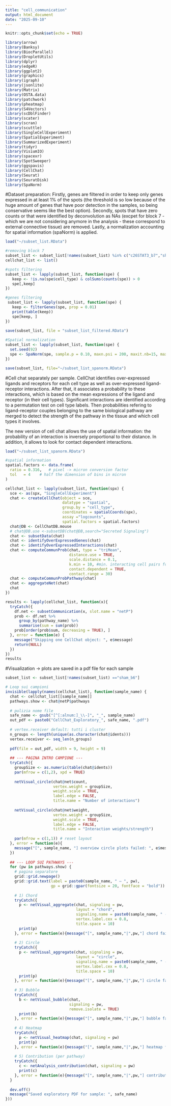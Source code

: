 ```yaml
---
title: "cell_communication"
output: html_document
date: "2025-09-10"
---
```


```r
knitr::opts_chunk$set(echo = TRUE)
```

```r
library(arrow)
library(Banksy)
library(BiocParallel)
library(DropletUtils)
library(dplyr)
library(edgeR)
library(ggplot2)
library(graphics)
library(igraph)
library(jsonlite)
library(Matrix)
library(OSTA.data)
library(patchwork)
library(pheatmap)
library(S4Vectors)
library(scDblFinder)
library(scater)
library(scran)
library(scuttle)
library(SingleCellExperiment)
library(SpatialExperiment)
library(SummarizedExperiment)
library(tidyr)
library(VisiumIO)
library(spacexr)
library(SpotSweeper)
library(ggspavis)
library(CellChat)
library(Seurat)
library(SeuratDisk)
library(SpaNorm)
```

#Dataset preparation:
Firstly, genes are filtered in order to keep only genes expressed in at least 1% of the spots 
(the threshold is so low because of the huge amount of genes that have poor detection in the samples, so being conservative seems like the best option).
Secondly, spots that have zero counts or that were identified by deconvolution as NAs (excpet for block 7 -
which we are not considering anymore in the analysis - these correspond to external connective tissue)
are removed. 
Lastly, a normalization accounting for spatial information (spaNorm) is applied.
```r
load("~/subset_list.RData")

#removing block 7
subset_list <- subset_list[!names(subset_list) %in% c("c26STAT3_b7","sham_b7","c26_b7")]
cellchat_list <- list()

#spots filtering
subset_list <- lapply(subset_list, function(spe) {
   keep <- !is.na(spe$cell_type) & colSums(counts(spe)) > 0
   spe[,keep]
})

#genes filtering
 subset_list <- lapply(subset_list, function(spe) {
   keep <- filterGenes(spe, prop = 0.01)
   print(table(keep)) 
   spe[keep, ]
})
 
save(subset_list, file = "subset_list_filtered.RData")

#Spatial normalization
subset_list <- lapply(subset_list, function(spe) {
  set.seed(92)
  spe <- SpaNorm(spe, sample.p = 0.10, maxn.psi = 200, maxit.nb=15, maxit.psi = 5, df.tps = 3)
})

save(subset_list, file="~/subset_list_spanorm.RData")

```

#Cell chat separately per sample.
CellChat identifies over-expressed ligands and receptors for each cell type as well as over-expressed ligand-receptor interactions. After that, it associates a probability to these interactions,
which is based on the mean expressions of the ligand and receptor (in their cell types).
Significant interactions are identified according to a permutation test on cell type labels.
Then probabilities refering to ligand-receptor couples belonging to the same biological pathway are merged to detect the strength of the pathway in the tissue and which cell types it involves.

The new version of cell chat allows the use of spatial information: the probability of an interaction
is inversely proportional to their distance. In addition, it allows to look for contact dependent interactions.
```r
load("~/subset_list_spanorm.RData")

#spatial information
spatial.factors <- data.frame(
  ratio = 0.316,   # pixel -> micron conversion factor
  tol   = 4    # half the dimension of bins in micron
)

cellchat_list <- lapply(subset_list, function(spx) {
  sce <- as(spx, "SingleCellExperiment")
  chat <- createCellChat(object = sce,
                         datatype = "spatial",
                         group.by = "cell_type",
                         coordinates = spatialCoords(spx),
                         assay ="logcounts",
                         spatial.factors = spatial.factors)
  chat@DB <- CellChatDB.mouse
  # chat@DB.use <-subsetDB(chat@DB,search="Secreted Signaling")
  chat <- subsetData(chat)
  chat <- identifyOverExpressedGenes(chat)
  chat <- identifyOverExpressedInteractions(chat)
  chat <- computeCommunProb(chat, type = "triMean", 
                            distance.use = TRUE,
                            scale.distance = 0.1,
                            k.min = 10, #min. interacting cell pairs for 2 groups to be defined close (default)
                            contact.dependent = TRUE,
                            contact.range = 30)
  chat <- computeCommunProbPathway(chat)
  chat <- aggregateNet(chat)
  chat
})

results <- lapply(cellchat_list, function(x){
  tryCatch({
    df.net <- subsetCommunication(x, slot.name = "netP")
    prob <- df.net %>%
      group_by(pathway_name) %>%
      summarise(sum = sum(prob))
    prob[order(prob$sum, decreasing = TRUE), ]
  }, error = function(e) {
    message("Skipping one CellChat object: ", e$message)
    return(NULL)
  })
})
results

```

#Visualization -> plots are saved in a pdf file for each sample
```r
subset_list <- subset_list[!names(subset_list) =="sham_b6"]

# Loop sui campioni
invisible(lapply(names(cellchat_list), function(sample_name) {
  chat <- cellchat_list[[sample_name]]
  pathways.show <- chat@netP$pathways
  
  # pulizia nome file
  safe_name <- gsub("[^[:alnum:]_\\-]", "_", sample_name)
  out_pdf <- paste0("CellChat_Exploratory_", safe_name, ".pdf")
  
  # vertex.receiver default: tutti i cluster
  n_groups <- length(unique(as.character(chat@idents)))
  vertex.receiver <- seq_len(n_groups)
  
  pdf(file = out_pdf, width = 9, height = 9)
  
  ## --- PAGINA INTRO CAMPIONE ---
  tryCatch({
    groupSize <- as.numeric(table(chat@idents))
    par(mfrow = c(1,2), xpd = TRUE)
    
    netVisual_circle(chat@net$count,
                     vertex.weight = groupSize,
                     weight.scale = TRUE,
                     label.edge = FALSE,
                     title.name = "Number of interactions")
    
    netVisual_circle(chat@net$weight,
                     vertex.weight = groupSize,
                     weight.scale = TRUE,
                     label.edge = FALSE,
                     title.name = "Interaction weights/strength")
    
    par(mfrow = c(1,1)) # reset layout
  }, error = function(e){
    message("[", sample_name, "] overview circle plots failed: ", e$message)
  })
  
  ## --- LOOP SUI PATHWAYS ---
  for (pw in pathways.show) {
    # pagina separatore
    grid::grid.newpage()
    grid::grid.text(label = paste0(sample_name, " — ", pw),
                    gp = grid::gpar(fontsize = 20, fontface = "bold"))
    
    # 1) Chord
    tryCatch({
      p <- netVisual_aggregate(chat, signaling = pw,
                               layout = "chord",
                               signaling.name = paste0(sample_name, " - ", pw),
                               vertex.label.cex = 0.8,
                               title.space = 10)
      print(p)
    }, error = function(e){message("[", sample_name,"|",pw,"] chord failed: ", e$message)})
    
    # 2) Circle
    tryCatch({
      p <- netVisual_aggregate(chat, signaling = pw,
                               layout = "circle",
                               signaling.name = paste0(sample_name, " - ", pw),
                               vertex.label.cex = 0.8,
                               title.space = 10)
      print(p)
    }, error = function(e){message("[", sample_name,"|",pw,"] circle failed: ", e$message)})
    
    # 3) Bubble
    tryCatch({
      b <- netVisual_bubble(chat,
                            signaling = pw,
                            remove.isolate = TRUE)
      print(b)
    }, error = function(e){message("[", sample_name,"|",pw,"] bubble failed: ", e$message)})
    
    # 4) Heatmap
    tryCatch({
      p <- netVisual_heatmap(chat, signaling = pw)
      print(p)
    }, error = function(e){message("[", sample_name,"|",pw,"] heatmap failed: ", e$message)})
    
    # 5) Contribution (per pathway)
    tryCatch({
      c <- netAnalysis_contribution(chat, signaling = pw)
      print(c)
    }, error = function(e){message("[", sample_name,"|",pw,"] contribution failed: ", e$message)})
  }
  
  dev.off()
  message("Saved exploratory PDF for sample: ", safe_name)
}))

```



